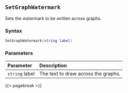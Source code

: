 ## `SetGraphWatermark`

Sets the watermark to be written across graphs.

### Syntax {-}

``` .lua
SetGraphWatermark(string label)
```

### Parameters {-}

**Parameter** | **Description**
| :-- | :-- |
`string` label | The text to draw across the graphs.

{{< pagebreak >}}
